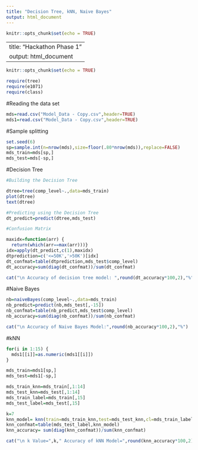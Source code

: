 ---
title: "Decision Tree, kNN, Naive Bayes"
output: html_document
---

```{r setup, include=FALSE}
knitr::opts_chunk$set(echo = TRUE)
```

---
title: "Hackathon Phase 1"
output: html_document
---

```{r setup, include=FALSE}
knitr::opts_chunk$set(echo = TRUE)
```

```{r}
require(tree)
require(e1071)
require(class)
```

#Reading the data set
```{r}
mds=read.csv("Model_Data - Copy.csv",header=TRUE)
mds1=read.csv("Model_Data - Copy.csv",header=TRUE)
```

#Sample splitting
```{r}
set.seed(6)
sp=sample.int(n=nrow(mds),size=floor(.80*nrow(mds)),replace=FALSE)
mds_train=mds[sp,]
mds_test=mds[-sp,]
```

#Decision Tree
```{r}
#Building the Decision Tree

dtree=tree(comp_level~.,data=mds_train)
plot(dtree)
text(dtree)

#Predicting using the Decision Tree
dt_predict=predict(dtree,mds_test)

#Confusion Matrix

maxidx=function(arr) {
  return(which(arr==max(arr)))}
idx=apply(dt_predict,c(1),maxidx)
dtprediction=c('<=50K','>50K')[idx]
dt_confmat=table(dtprediction,mds_test$comp_level)
dt_accuracy=sum(diag(dt_confmat))/sum(dt_confmat)

cat("\n Accuracy of decision tree model: ",round(dt_accuracy*100,2),"%")
```

#Naive Bayes
```{r}
nb=naiveBayes(comp_level~.,data=mds_train)
nb_predict=predict(nb,mds_test[,-15])
nb_confmat=table(nb_predict,mds_test$comp_level)
nb_accuracy=sum(diag(nb_confmat))/sum(nb_confmat)

cat("\n Accuracy of Naive Bayes Model:",round(nb_accuracy*100,2),"%")
```

#kNN
```{r}
for(i in 1:15) {
  mds1[[i]]=as.numeric(mds1[[i]])
}

mds_train=mds1[sp,]
mds_test=mds1[-sp,]

mds_train_knn=mds_train[,1:14]
mds_test_knn=mds_test[,1:14]
mds_train_label=mds_train[,15]
mds_test_label=mds_test[,15]

k=7
knn_model= knn(train=mds_train_knn,test=mds_test_knn,cl=mds_train_label,k)
knn_confmat=table(mds_test_label,knn_model)
knn_accuracy= sum(diag(knn_confmat))/sum(knn_confmat)

cat("\n k Value=",k," Accuracy of kNN Model=",round(knn_accuracy*100,2),"%")
```